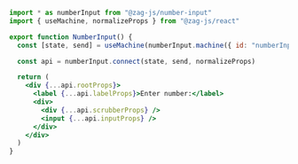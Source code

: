 ```jsx {13}
import * as numberInput from "@zag-js/number-input"
import { useMachine, normalizeProps } from "@zag-js/react"

export function NumberInput() {
  const [state, send] = useMachine(numberInput.machine({ id: "numberInput" }))

  const api = numberInput.connect(state, send, normalizeProps)

  return (
    <div {...api.rootProps}>
      <label {...api.labelProps}>Enter number:</label>
      <div>
        <div {...api.scrubberProps} />
        <input {...api.inputProps} />
      </div>
    </div>
  )
}
```

